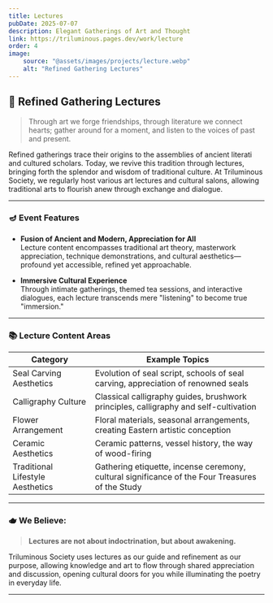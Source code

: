 ```yaml
---
title: Lectures
pubDate: 2025-07-07
description: Elegant Gatherings of Art and Thought
link: https://triluminous.pages.dev/work/lecture
order: 4
image:
    source: "@assets/images/projects/lecture.webp"
    alt: "Refined Gathering Lectures"
---
```


## 🏮 Refined Gathering Lectures

> Through art we forge friendships, through literature we connect hearts; gather around for a moment, and listen to the voices of past and present.

Refined gatherings trace their origins to the assemblies of ancient literati and cultured scholars. Today, we revive this tradition through lectures, bringing forth the splendor and wisdom of traditional culture. At Triluminous Society, we regularly host various art lectures and cultural salons, allowing traditional arts to flourish anew through exchange and dialogue.

---

### 🪔 Event Features

- **Fusion of Ancient and Modern, Appreciation for All**  
  Lecture content encompasses traditional art theory, masterwork appreciation, technique demonstrations, and cultural aesthetics—profound yet accessible, refined yet approachable.

- **Immersive Cultural Experience**  
  Through intimate gatherings, themed tea sessions, and interactive dialogues, each lecture transcends mere "listening" to become true "immersion."

---

### 📚 Lecture Content Areas

| Category | Example Topics |
|----------|----------------|
| Seal Carving Aesthetics | Evolution of seal script, schools of seal carving, appreciation of renowned seals |
| Calligraphy Culture | Classical calligraphy guides, brushwork principles, calligraphy and self-cultivation |
| Flower Arrangement | Floral materials, seasonal arrangements, creating Eastern artistic conception |
| Ceramic Aesthetics | Ceramic patterns, vessel history, the way of wood-firing |
| Traditional Lifestyle Aesthetics | Gathering etiquette, incense ceremony, cultural significance of the Four Treasures of the Study |

---

### 🫖 We Believe:

> **Lectures are not about indoctrination, but about awakening.**

Triluminous Society uses lectures as our guide and refinement as our purpose, allowing knowledge and art to flow through shared appreciation and discussion, opening cultural doors for you while illuminating the poetry in everyday life.

---